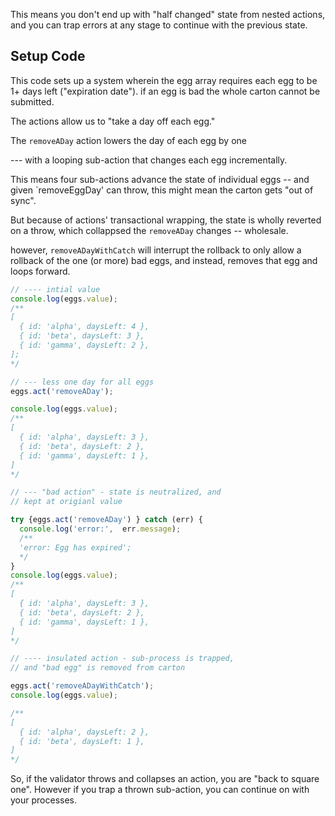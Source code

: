 
This means you don't end up with "half changed" state from nested actions,
and you can trap errors at any stage to continue with the previous state.

## Setup Code

This code sets up a system wherein the egg array requires each egg to be 1+ days left
("expiration date"). if an egg is bad the whole carton cannot be submitted.

The actions allow us to "take a day off each egg."

<EggSample />

The `removeADay` action lowers the day of each egg by one

--- with a looping sub-action that changes each egg incrementally.

This means four sub-actions advance the state of individual eggs --
and given `removeEggDay' can throw, this might mean the carton gets "out of sync".

But because of actions' transactional wrapping, the state is wholly reverted on a throw,
which collappsed the `removeADay` changes -- wholesale.

however, `removeADayWithCatch` will interrupt the rollback to only allow a rollback of the
one (or more) bad eggs, and instead, removes that egg and loops forward.

```JavaScript
// ---- intial value
console.log(eggs.value);
/**
[
  { id: 'alpha', daysLeft: 4 },
  { id: 'beta', daysLeft: 3 },
  { id: 'gamma', daysLeft: 2 },
];
*/

// --- less one day for all eggs
eggs.act('removeADay');

console.log(eggs.value);
/**
[
  { id: 'alpha', daysLeft: 3 },
  { id: 'beta', daysLeft: 2 },
  { id: 'gamma', daysLeft: 1 },
]
*/

// --- "bad action" - state is neutralized, and
// kept at origianl value

try {eggs.act('removeADay') } catch (err) {
  console.log('error:',  err.message);
  /**
  'error: Egg has expired';
  */
}
console.log(eggs.value);
/**
[
  { id: 'alpha', daysLeft: 3 },
  { id: 'beta', daysLeft: 2 },
  { id: 'gamma', daysLeft: 1 },
]
*/

// ---- insulated action - sub-process is trapped,
// and "bad egg" is removed from carton

eggs.act('removeADayWithCatch');
console.log(eggs.value);

/**
[
  { id: 'alpha', daysLeft: 2 },
  { id: 'beta', daysLeft: 1 },
]
*/

```

So, if the validator throws and collapses an action,
you are "back to square one". However if you trap a thrown sub-action,
you can continue on with your processes.

